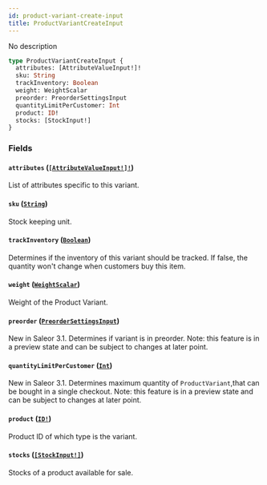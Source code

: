 ```yaml
---
id: product-variant-create-input
title: ProductVariantCreateInput
---
```


No description

```graphql
type ProductVariantCreateInput {
  attributes: [AttributeValueInput!]!
  sku: String
  trackInventory: Boolean
  weight: WeightScalar
  preorder: PreorderSettingsInput
  quantityLimitPerCustomer: Int
  product: ID!
  stocks: [StockInput!]
}
```

### Fields

#### `attributes` ([`[AttributeValueInput!]!`](../../../developer/api-reference/inputs/attribute-value-input))

List of attributes specific to this variant.

#### `sku` ([`String`](../../../developer/api-reference/scalars/string))

Stock keeping unit.

#### `trackInventory` ([`Boolean`](../../../developer/api-reference/scalars/boolean))

Determines if the inventory of this variant should be tracked. If false, the quantity won't change when customers buy this item.

#### `weight` ([`WeightScalar`](../../../developer/api-reference/scalars/weight-scalar))

Weight of the Product Variant.

#### `preorder` ([`PreorderSettingsInput`](../../../developer/api-reference/inputs/preorder-settings-input))

New in Saleor 3.1. Determines if variant is in preorder. Note: this feature is in a preview state and can be subject to changes at later point.

#### `quantityLimitPerCustomer` ([`Int`](../../../developer/api-reference/scalars/int))

New in Saleor 3.1. Determines maximum quantity of `ProductVariant`,that can be bought in a single checkout. Note: this feature is in a preview state and can be subject to changes at later point.

#### `product` ([`ID!`](../../../developer/api-reference/scalars/id))

Product ID of which type is the variant.

#### `stocks` ([`[StockInput!]`](../../../developer/api-reference/inputs/stock-input))

Stocks of a product available for sale.
